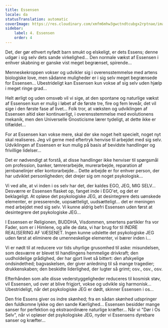 ```yaml
---
title: Essensen
locale: da
statusTranslation: automatic
coverImage: https://res.cloudinary.com/xmfm6mhw3gwctndtcubgx2rptnae/image/upload/v1740468922/small_cover_tratado_de_psicologia_revolucionaria_a4c0dca4e0.webp
sidebar:
    label: 4. Essensen
    order: 4
---
```

Det, der gør ethvert nyfødt barn smukt og elskeligt, er dets Essens; denne udgør i sig selv dets sande virkelighed... Den normale vækst af Essensen i enhver skabning er ganske vist meget begrænset, spirende...

Menneskekroppen vokser og udvikler sig i overensstemmelse med artens biologiske love, men sådanne muligheder er i sig selv meget begrænsede for Essensen... Ubestrideligt kan Essensen kun vokse af sig selv uden hjælp i meget ringe grad...

Helt ærligt og uden omsvøb vil vi sige, at den spontane og naturlige vækst af Essensen kun er mulig i løbet af de første tre, fire og fem leveår, det vil sige i den første fase af livet... Folk tror, at væksten og udviklingen af Essensen altid sker kontinuerligt, i overensstemmelse med evolutionens mekanik, men den Universelle Gnosticisme lærer tydeligt, at dette ikke er tilfældet...

For at Essensen kan vokse mere, skal der ske noget helt specielt, noget nyt skal realiseres. Jeg vil gerne med eftertryk henvise til arbejdet med sig selv. Udviklingen af Essensen er kun mulig på basis af bevidste handlinger og frivillige lidelser...

Det er nødvendigt at forstå, at disse handlinger ikke henviser til spørgsmål om profession, banker, tømrerarbejde, murerarbejde, reparation af jernbanelinjer eller kontorarbejde... Dette arbejde er for enhver person, der har udviklet personligheden; det drejer sig om noget psykologisk...

Vi ved alle, at vi inden i os selv har det, der kaldes EGO, JEG, MIG SELV... Desværre er Essensen flasket op, fanget inde i EGO'et, og det er beklageligt. At opløse det psykologiske JEG, at desintegrere dets uønskede elementer, er presserende, uopsætteligt, uudsætteligt... det er meningen med arbejdet med sig selv. Vi kunne aldrig befri Essensen uden først at desintegrere det psykologiske JEG...

I Essensen er Religionen, BUDDHA, Visdommen, smertens partikler fra vor Fader, som er i Himlene, og alle de data, vi har brug for til INDRE REALISERING AF VÆSENET. Ingen kunne udslette det psykologiske JEG uden først at eliminere de umenneskelige elementer, vi bærer inden i...

Vi er nødt til at reducere vor tids uhyrlige grusomhed til aske: misundelsen, som desværre er blevet til handlingens hemmelige drivkraft; den uudholdelige grådighed, der har gjort livet så bittert: den afskyelige ondsindethed; bagvaskelsen, der giver anledning til så mange tragedier; drukkenskaben; den beskidte liderlighed, der lugter så grimt; osv., osv., osv.

Efterhånden som alle disse vederstyggeligheder reduceres til kosmisk støv, vil Essensen, ud over at blive frigjort, vokse og udvikle sig harmonisk... Ubestrideligt, når det psykologiske JEG er dødt, skinner Essensen i os...

Den frie Essens giver os indre skønhed; fra en sådan skønhed udspringer den fuldkomne lykke og den sande Kærlighed... Essensen besidder mange sanser for perfektion og ekstraordinære naturlige kræfter... Når vi "Dør i Os Selv", når vi opløser det psykologiske JEG, nyder vi Essensens dyrebare sanser og kræfter...


